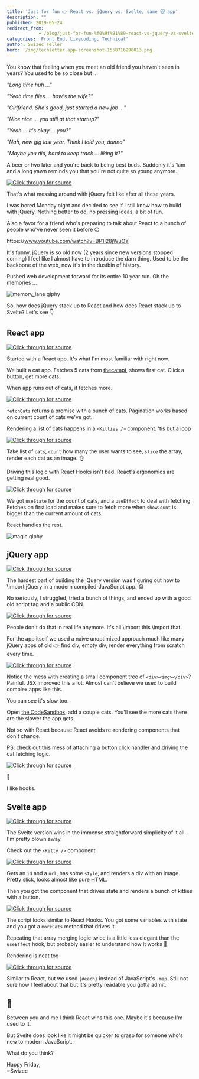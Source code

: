 ```yaml
---
title: 'Just for fun 👉 React vs. jQuery vs. Svelte, same 🐱 app'
description: ""
published: 2019-05-24
redirect_from: 
            - /blog/just-for-fun-%f0%9f%91%89-react-vs-jquery-vs-svelte-same-%f0%9f%90%b1-app/swizec/9093
categories: 'Front End, Livecoding, Technical'
author: Swizec Teller
hero: ./img/techletter.app-screenshot-1558716298013.png
---
```

You know that feeling when you meet an old friend you haven't seen in years? You used to be so close but ...





_"Long time huh ..."_



_"Yeah time flies ... how's the wife?"_



_"Girlfriend. She's good, just started a new job ..."_



_"Nice nice ... you still at that startup?"_



_"Yeah ... it's okay ... you?"_



_"Nah, new gig last year. Think I told you, dunno"_



_"Maybe you did, hard to keep track ... liking it?"_



A beer or two later and you're back to being best buds. Suddenly it's 1am and a long yawn reminds you that you're not quite so young anymore.



[![Click through for source](./img/techletter.app-screenshot-1558716298013.png)](https://twitter.com/Swizec/status/1131635031573639169)



That's what messing around with jQuery felt like after all these years.



I was bored Monday night and decided to see if I still know how to build with jQuery. Nothing better to do, no pressing ideas, a bit of fun.



Also a favor for a friend who's preparing to talk about React to a bunch of people who've never seen it before 😛



https&#x3A;//www.youtube.com/watch?v=BP1I28jWuOY



It's funny, jQuery is so old now (2 years since new versions stopped coming) I feel like I almost have to introduce the darn thing. Used to be the backbone of the web, now it's in the dustbin of history.



Pushed web development forward for its entire 10 year run. Oh the memories ...



![memory_lane giphy](./img/media-kcSG1rpAKxpao-giphy.gif)



So, how does jQuery stack up to React and how does React stack up to Svelte? Let's see 👇



## React app



[![Click through for source](./img/techletter.app-screenshot-1558716236871.png)](https://codesandbox.io/s/optimistic-sanderson-or99s)



Started with a React app. It's what I'm most familiar with right now.



We built a cat app. Fetches 5 cats from [thecatapi](https://thecatapi.com/), shows first cat. Click a button, get more cats.



When app runs out of cats, it fetches more.



[![Click through for source](./img/techletter.app-screenshot-1558716386063.png)](https://carbon.now.sh/?bg=rgba(255,255,255,1)&t=seti&l=javascript&ds=true&wc=true&wa=true&pv=48px&ph=32px&ln=false&code=function%20fetchCats(currentCount)%20%7B%0A%20%20const%20page%20%3D%20Math.ceil(currentCount%20%2F%205)%3B%0A%20%20return%20fetch(%0A%20%20%20%20%60https%3A%2F%2Fapi.thecatapi.com%2Fv1%2Fimages%2Fsearch%3Flimit%3D5%26page%3D%24%7Bpage%7D%26order%3DDesc%60%0A%20%20).then(response%20%3D%3E%20response.json())%3B%0A%7D)



`fetchCats` returns a promise with a bunch of cats. Pagination works based on current count of cats we've got.



Rendering a list of cats happens in a `<Kitties />` component. 'tis but a loop



[![Click through for source](./img/techletter.app-screenshot-1558716225020.png)](https://carbon.now.sh/?bg=rgba(255,255,255,1)&t=seti&l=javascript&ds=true&wc=true&wa=true&pv=48px&ph=32px&ln=false&code=function%20Kitties(%7B%20cats%2C%20count%20%7D)%20%7B%0A%20%20return%20(%0A%20%20%20%20%3C%3E%0A%20%20%20%20%20%20%7Bcats.slice(0%2C%20count).map(cat%20%3D%3E%20(%0A%20%20%20%20%20%20%20%20%3Cdiv%20key%3D%7Bcat.id%7D%3E%0A%20%20%20%20%20%20%20%20%20%20%3Cimg%20src%3D%7Bcat.url%7D%20alt%3D%22Cat%20image%22%20%2F%3E%0A%20%20%20%20%20%20%20%20%3C%2Fdiv%3E%0A%20%20%20%20%20%20))%7D%0A%20%20%20%20%3C%2F%3E%0A%20%20)%3B%0A%7D)



Take list of `cats`, `count` how many the user wants to see, `slice` the array, render each cat as an image. 👌



Driving this logic with React Hooks isn't bad. React's ergonomics are getting real good.



[![Click through for source](./img/techletter.app-screenshot-1558716519892.png)](https://carbon.now.sh/?bg=rgba(255,255,255,1)&t=seti&l=javascript&ds=true&wc=true&wa=true&pv=48px&ph=32px&ln=false&code=function%20App()%20%7B%0A%20%20const%20%5BshowCount%2C%20setShowCount%5D%20%3D%20useState(1)%3B%0A%20%20const%20%5Bcats%2C%20setCats%5D%20%3D%20useState(%5B%5D)%3B%0A%0A%20%20useEffect(()%20%3D%3E%20%7B%0A%20%20%20%20if%20(cats.length%20%3C%20showCount)%20%7B%0A%20%20%20%20%20%20fetchCats(showCount).then(newCats%20%3D%3E%20setCats(%5B...cats%2C%20...newCats%5D))%3B%0A%20%20%20%20%7D%0A%20%20%7D%2C%20%5Bcats%2C%20showCount%5D)%3B%0A%0A%20%20const%20moreCats%20%3D%20()%20%3D%20%3E%20%7B%0A%20%20%20%20setShowCount(showCount%20%2B%201)%3B%0A%20%20%7D%3B%0A%0A%20%20return%20(%0A%20%20%20%20%3Cdiv%20className%3D%22App%22%3E%0A%20%20%20%20%20%20%3Ch1%20%3EThese%20are%20cats.%3C%2Fh1%20%3E%0A%20%20%20%20%20%20%3Ch2%20%3ECats%20are%20cool%20%3C%2Fh2%3E%0A%20%20%20%20%20%20%3CKitties%20cats%3D%7Bcats%7D%20count%3D%7BshowCount%7D%20%2F%3E%0A%20%20%20%20%20%20%3Cbutton%20onClick%3D%7BmoreCats%7D%20%3EMore%20cats!%20%3C%2Fbutton%20%3E%0A%20%20%20%20%3C%2Fdiv%20%3E%0A%20%20)%3B%0A%7D)



We got `useState` for the count of cats, and a `useEffect` to deal with fetching. Fetches on first load and makes sure to fetch more when `showCount` is bigger than the current amount of cats.



React handles the rest.



![magic giphy](./img/media-12NUbkX6p4xOO4-giphy.gif)



## jQuery app



[![Click through for source](./img/techletter.app-screenshot-1558716240030.png)](https://codesandbox.io/s/priceless-surf-d5mhb)



The hardest part of building the jQuery version was figuring out how to \\import jQuery in a modern compiled-JavaScript app. 😂



No seriously, I struggled, tried a bunch of things, and ended up with a good old script tag and a public CDN.



[![Click through for source](./img/techletter.app-screenshot-1558716568077.png)](https://carbon.now.sh/?bg=rgba(255,255,255,1)&t=seti&l=html&ds=true&wc=true&wa=true&pv=48px&ph=32px&ln=false&code=%3Cscript%20src%3D%22https%3A%2F%2Fcode.jquery.com%2Fjquery-3.4.1.slim.min.js%22%20integrity%3D%22sha256-pasqAKBDmFT4eHoN2ndd6lN370kFiGUFyTiUHWhU7k8%3D%22%0A%09%20crossorigin%3D%22anonymous%22%3E%3C%2Fscript%3E)



People don't do that in real life anymore. It's all \\import this \\import that.



For the app itself we used a naive unoptimized approach much like many jQuery apps of old 👉 find div, empty div, render everything from scratch every time.



[![Click through for source](./img/techletter.app-screenshot-1558716611709.png)](https://carbon.now.sh/?bg=rgba(255,255,255,1)&t=seti&l=javascript&ds=true&wc=true&wa=true&pv=48px&ph=32px&ln=false&code=function%20renderCats(cats%2C%20count)%20%7B%0A%20%20%24(%22%23kitties%22).html(%22%22)%3B%0A%0A%20%20cats.slice(0%2C%20count).forEach(cat%20%3D%3E%20%7B%0A%20%20%20%20%24(%22%23kitties%22).append(%24(%22%3Cdiv%20%3E%22).append(%24(%22%3Cimg%3E%22).attr(%22src%22%2C%20cat.url)))%3B%0A%20%20%7D)%3B%0A%7D)



Notice the mess with creating a small component tree of `<div><img></div>`? Painful. JSX improved this a lot. Almost can't believe we used to build complex apps like this.



You can see it's slow too.



Open [the CodeSandbox](https://codesandbox.io/s/priceless-surf-d5mhb), add a couple cats. You'll see the more cats there are the slower the app gets.



Not so with React because React avoids re-rendering components that don't change.



PS: check out this mess of attaching a button click handler and driving the cat fetching logic.



[![Click through for source](./img/techletter.app-screenshot-1558716220837.png)](https://carbon.now.sh/?bg=rgba(255,255,255,1)&t=seti&l=javascript&ds=true&wc=true&wa=true&pv=48px&ph=32px&ln=false&code=%24(%22button%22).on(%22click%22%2C%20()%20%3D%3E%20%7B%0A%20%20CatCount%20%2B%3D%201%3B%0A%0A%20%20if%20(CatCount%20%3E%20Cats.length)%20%7B%0A%20%20%20%20%2F%2F%20Fetch%20more%20cats%20when%20we%20run%20out%0A%20%20%20%20fetchCats(CatCount).then(newCats%20%3D%3E%20%7B%0A%20%20%20%20%20%20Cats%20%3D%20%5B...Cats%2C%20...newCats%5D%3B%0A%20%20%20%20%20%20renderCats(Cats%2C%20CatCount)%3B%0A%20%20%20%20%7D)%3B%0A%20%20%7D%20else%20%7B%0A%20%20%20%20renderCats(Cats%2C%20CatCount)%3B%0A%20%20%7D%0A%7D)%3B)



🤮



I like hooks.



## Svelte app



[![Click through for source](./img/techletter.app-screenshot-1558716652847.png)](https://codesandbox.io/s/infallible-monad-wq5j9)



The Svelte version wins in the immense straightforward simplicity of it all. I'm pretty blown away.



Check out the `<Kitty />` component



[![Click through for source](./img/techletter.app-screenshot-1558716705186.png)](https://carbon.now.sh/?bg=rgba(255,255,255,1)&t=seti&l=javascript&ds=true&wc=true&wa=true&pv=48px&ph=32px&ln=false&code=%3Cscript%3E%0A%20%20%20%20export%20let%20id%3B%0A%20%20%20%20export%20let%20url%3B%0A%3C%2Fscript%3E%0A%0A%3Cstyle%20%3E%0A%20%20%20%20img%20%7B%0A%20%20%20%20%20%20width%3A%20300px%3B%0A%20%20%20%20%7D%0A%3C%2Fstyle%3E%0A%0A%3Cdiv%3E%0A%20%20%20%20%3Cimg%20src%3D%7Burl%7D%20alt%3D%22Kitty%20pic%22%20%2F%3E%0A%3C%2Fdiv%3E)



Gets an `id` and a `url`, has some `style`, and renders a div with an image. Pretty slick, looks almost like pure HTML.



Then you got the component that drives state and renders a bunch of kitties with a button.



[![Click through for source](./img/techletter.app-screenshot-1558716776602.png)](https://carbon.now.sh/?bg=rgba(255,255,255,1)&t=seti&l=javascript&ds=true&wc=true&wa=true&pv=48px&ph=32px&ln=false&code=%3Cscript%3E%0A%20%20\import%20Kitty%20from%20%22.%2FKitty.svelte%22%3B%0A%20%20let%20showCount%20%3D%201%3B%0A%20%20let%20cats%20%3D%20%5B%5D%3B%0A%0A%20%20function%20fetchCats(currentCount)%20%7B%0A%20%20%20%20const%20page%20%3D%20Math.ceil(currentCount%20%2F%205)%3B%0A%20%20%20%20return%20fetch(%0A%20%20%20%20%20%20%60https%3A%2F%2Fapi.thecatapi.com%2Fv1%2Fimages%2Fsearch%3Flimit%3D5%26page%3D%24%7Bpage%7D%26order%3DDesc%60%0A%20%20%20%20).then(response%20%3D%3E%20response.json())%3B%0A%20%20%7D%0A%0A%20%20fetchCats(showCount).then(newCats%20%3D%3E%20%7B%0A%20%20%20%20cats%20%3D%20%5B...cats%2C%20...newCats%5D%3B%0A%20%20%7D)%3B%0A%0A%20%20function%20moreCats()%20%7B%0A%20%20%20%20showCount%20%2B%3D%201%3B%0A%0A%20%20%20%20if%20(showCount%3E%20%20cats.length)%20%7B%0A%20%20%20%20%20%20fetchCats(showCount).then(newCats%20%3D%3E%20%7B%0A%20%20%20%20%20%20%20%20cats%20%3D%20%5B...cats%2C%20...newCats%5D%3B%0A%20%20%20%20%20%20%7D)%3B%0A%20%20%20%20%7D%0A%20%20%7D%0A%3C%2Fscript%3E)



The script looks similar to React Hooks. You got some variables with state and you got a `moreCats` method that drives it.



Repeating that array merging logic twice is a little less elegant than the `useEffect` hook, but probably easier to understand how it works 🤔



Rendering is neat too



[![Click through for source](./img/techletter.app-screenshot-1558716843947.png)](https://carbon.now.sh/?bg=rgba(255,255,255,1)&t=seti&l=javascript&ds=true&wc=true&wa=true&pv=48px&ph=32px&ln=false&code=%3Cmain%3E%0A%09%3Ch1%20%3EThese%20are%20cats.%3C%2Fh1%20%3E%0A%20%20%3Ch2%3ECats%20are%20cool%20%F0%9F%98%B8%3C%2Fh2%3E%0A%09%7B%23each%20cats.slice(0%2C%20showCount)%20as%20%7Bid%2C%20url%7D%7D%0A%20%20%20%20%3CKitty%20id%3D%7Bid%7D%20url%3D%7Burl%7D%20%2F%3E%0A%20%20%7B%2Feach%7D%0A%20%20%3Cbutton%20on%3Aclick%3D%7BmoreCats%7D%3EMore%20cats!%20%3C%2Fbutton%20%3E%0A%3C%2Fmain%3E)



Similar to React, but we used `{#each}` instead of JavaScript's `.map`. Still not sure how I feel about that but it's pretty readable you gotta admit.



## 🤔



Between you and me I think React wins this one. Maybe it's because I'm used to it.



But Svelte does look like it might be quicker to grasp for someone who's new to modern JavaScript.



What do you think?



Happy Friday,  
~Swizec